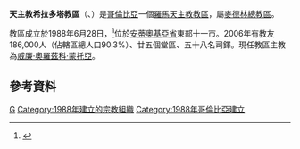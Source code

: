{{Infobox Roman Catholic diocese
|Roman Catholic Diocese of = 天主教希拉多塔教區
|Latin name of diocese = Dioecesis Girardotanensis
|image=Catedral de Girardota-Fachada Frontal.JPG
|caption =玫瑰聖母主教座堂
|location = [[哥倫比亞|哥倫比亞]]
|territory = [[安蒂奧基亞省|安蒂奧基亞省]]東部十一市
|population = 186,000
|rite = 拉丁禮
|patron =
|province = 麥德林
|established = 1988年
|cathedral =玫瑰聖母主教座堂
|副主教座堂 =
|leadership = 主教
|website =[http://www.diogirardota.org.co/ 官方網頁]
|教宗 =
|metropolitan =
|ordinary =威廉·奧羅茲科·蒙托亞
|coadjutor bishop =
|emeritus =
}}

'''天主教希拉多塔教區'''（{{lang-la|Dioecesis Girardotanensis}}、{{lang-es|Diócesis de Girardota}}）是[[哥倫比亞|哥倫比亞]]一個[[羅馬天主教|羅馬天主教]][[教區|教區]]，屬[[天主教麥德林總教區|麥德林總教區]]。

教區成立於1988年6月28日，<ref>{{Cite web |url=http://www.vatican.va/holy_father/john_paul_ii/apost_constitutions/documents/hf_jp-ii_apc_19880628_girardotanensis_lt.html |title=成立教區的宗座憲令 |access-date=2014-03-28 |archive-date=2014-05-17 |archive-url=https://web.archive.org/web/20140517000150/http://www.vatican.va/holy_father/john_paul_ii/apost_constitutions/documents/hf_jp-ii_apc_19880628_girardotanensis_lt.html |dead-url=no }}</ref>位於[[安蒂奧基亞省|安蒂奧基亞省]]東部十一市。2006年有教友186,000人（佔轄區總人口90.3%）、廿五個堂區、五十八名司鐸。現任教區主教為[[威廉·奧羅茲科·蒙托亞|威廉·奧羅茲科·蒙托亞]]。

==參考資料==
{{reflist}}
{{哥倫比亞天主教教區}}

{{DEFAULTSORT:Diócesis de Girardota}}
[[Category:哥倫比亞天主教教區|G]]
[[Category:1988年建立的宗教組織|Category:1988年建立的宗教組織]]
[[Category:1988年哥倫比亞建立|Category:1988年哥倫比亞建立]]